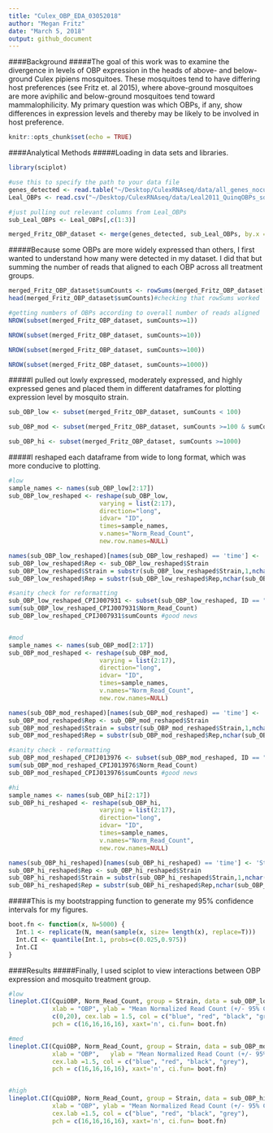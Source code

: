 ```yaml
---
title: "Culex_OBP_EDA_03052018"
author: "Megan Fritz"
date: "March 5, 2018"
output: github_document
---
```


####Background
#####The goal of this work was to examine the divergence in levels of OBP expression in the heads of above- and below-ground Culex pipiens mosquitoes.  These mosquitoes tend to have differing host preferences (see Fritz et. al 2015), where above-ground mosquitoes are more aviphilic and below-ground mosquitoes tend toward mammalophilicity. My primary question was which OBPs, if any, show differences in expression levels and thereby may be likely to be involved in host preference.  

```r
knitr::opts_chunk$set(echo = TRUE)
```


####Analytical Methods
#####Loading in data sets and libraries.
```r

library(sciplot)

#use this to specify the path to your data file
genes_detected <- read.table("~/Desktop/CulexRNAseq/data/all_genes_nocutoff_norm_counts.txt", header = T)
Leal_OBPs <- read.csv("~/Desktop/CulexRNAseq/data/Leal2011_QuinqOBPs_sd01.csv", header = T)

#just pulling out relevant columns from Leal_OBPs
sub_Leal_OBPs <- Leal_OBPs[,c(1:3)]

merged_Fritz_OBP_dataset <- merge(genes_detected, sub_Leal_OBPs, by.x = "ID", by.y = "VectorBase_ID")

```

#####Because some OBPs are more widely expressed than others, I first wanted to understand how many were detected in my dataset.  I did that but summing the number of reads that aligned to each OBP across all treatment groups. 

```r

merged_Fritz_OBP_dataset$sumCounts <- rowSums(merged_Fritz_OBP_dataset[,c(2:17)])
head(merged_Fritz_OBP_dataset$sumCounts)#checking that rowSums worked

#getting numbers of OBPs according to overall number of reads aligned
NROW(subset(merged_Fritz_OBP_dataset, sumCounts>=1))

NROW(subset(merged_Fritz_OBP_dataset, sumCounts>=10))

NROW(subset(merged_Fritz_OBP_dataset, sumCounts>=100))

NROW(subset(merged_Fritz_OBP_dataset, sumCounts>=1000))

```

#####I pulled out lowly expressed, moderately expressed, and highly expressed genes and placed them in different dataframes for plotting expression level by mosquito strain.

```r

sub_OBP_low <- subset(merged_Fritz_OBP_dataset, sumCounts < 100)

sub_OBP_mod <- subset(merged_Fritz_OBP_dataset, sumCounts >=100 & sumCounts < 1000)

sub_OBP_hi <- subset(merged_Fritz_OBP_dataset, sumCounts >=1000)

```


#####I reshaped each dataframe from wide to long format, which was more conducive to plotting.

```r
#low
sample_names <- names(sub_OBP_low[2:17])
sub_OBP_low_reshaped <- reshape(sub_OBP_low, 
                         varying = list(2:17),
                         direction="long",
                         idvar= "ID",
                         times=sample_names,
                         v.names="Norm_Read_Count",
                         new.row.names=NULL)

names(sub_OBP_low_reshaped)[names(sub_OBP_low_reshaped) == 'time'] <- 'Strain'
sub_OBP_low_reshaped$Rep <- sub_OBP_low_reshaped$Strain
sub_OBP_low_reshaped$Strain = substr(sub_OBP_low_reshaped$Strain,1,nchar(sub_OBP_low_reshaped$Strain)-1)
sub_OBP_low_reshaped$Rep = substr(sub_OBP_low_reshaped$Rep,nchar(sub_OBP_low_reshaped$Rep),nchar(sub_OBP_low_reshaped$Rep))

#sanity check for reformatting
sub_OBP_low_reshaped_CPIJ007931 <- subset(sub_OBP_low_reshaped, ID == "CPIJ007931")
sum(sub_OBP_low_reshaped_CPIJ007931$Norm_Read_Count)
sub_OBP_low_reshaped_CPIJ007931$sumCounts #good news


#mod
sample_names <- names(sub_OBP_mod[2:17])
sub_OBP_mod_reshaped <- reshape(sub_OBP_mod, 
                         varying = list(2:17),
                         direction="long",
                         idvar= "ID",
                         times=sample_names,
                         v.names="Norm_Read_Count",
                         new.row.names=NULL)

names(sub_OBP_mod_reshaped)[names(sub_OBP_mod_reshaped) == 'time'] <- 'Strain'
sub_OBP_mod_reshaped$Rep <- sub_OBP_mod_reshaped$Strain
sub_OBP_mod_reshaped$Strain = substr(sub_OBP_mod_reshaped$Strain,1,nchar(sub_OBP_mod_reshaped$Strain)-1)
sub_OBP_mod_reshaped$Rep = substr(sub_OBP_mod_reshaped$Rep,nchar(sub_OBP_mod_reshaped$Rep),nchar(sub_OBP_mod_reshaped$Rep))

#sanity check - reformatting
sub_OBP_mod_reshaped_CPIJ013976 <- subset(sub_OBP_mod_reshaped, ID == "CPIJ013976")
sum(sub_OBP_mod_reshaped_CPIJ013976$Norm_Read_Count)
sub_OBP_mod_reshaped_CPIJ013976$sumCounts #good news

#hi
sample_names <- names(sub_OBP_hi[2:17])
sub_OBP_hi_reshaped <- reshape(sub_OBP_hi, 
                         varying = list(2:17),
                         direction="long",
                         idvar= "ID",
                         times=sample_names,
                         v.names="Norm_Read_Count",
                         new.row.names=NULL)

names(sub_OBP_hi_reshaped)[names(sub_OBP_hi_reshaped) == 'time'] <- 'Strain'
sub_OBP_hi_reshaped$Rep <- sub_OBP_hi_reshaped$Strain
sub_OBP_hi_reshaped$Strain = substr(sub_OBP_hi_reshaped$Strain,1,nchar(sub_OBP_hi_reshaped$Strain)-1)
sub_OBP_hi_reshaped$Rep = substr(sub_OBP_hi_reshaped$Rep,nchar(sub_OBP_hi_reshaped$Rep),nchar(sub_OBP_hi_reshaped$Rep))

```

#####This is my bootstrapping function to generate my 95% confidence intervals for my figures.
```r

boot.fn <- function(x, N=5000) {
  Int.1 <- replicate(N, mean(sample(x, size= length(x), replace=T)))
  Int.CI <- quantile(Int.1, probs=c(0.025,0.975))
  Int.CI
}

```


####Results
#####Finally, I used sciplot to view interactions between OBP expression and mosquito treatment group. 

```r

#low
lineplot.CI(CquiOBP, Norm_Read_Count, group = Strain, data = sub_OBP_low_reshaped, type = "p", cex = 1.5,
            xlab = "OBP", ylab = "Mean Normalized Read Count (+/- 95% CIs)", ylim =
            c(0,20), cex.lab = 1.5, col = c("blue", "red", "black", "grey"), 
            pch = c(16,16,16,16), xaxt='n', ci.fun= boot.fn)

#med
lineplot.CI(CquiOBP, Norm_Read_Count, group = Strain, data = sub_OBP_mod_reshaped, type = "p", cex = 1.5,
            xlab = "OBP",   ylab = "Mean Normalized Read Count (+/- 95% CIs)", ylim = c(0,200), 
            cex.lab =1.5, col = c("blue", "red", "black", "grey"), 
            pch = c(16,16,16,16), xaxt='n', ci.fun= boot.fn)


#high
lineplot.CI(CquiOBP, Norm_Read_Count, group = Strain, data = sub_OBP_hi_reshaped, type = "p", cex = 1.5,
            xlab = "OBP", ylab = "Mean Normalized Read Count (+/- 95% CIs)", ylim = c(0,6200), 
            cex.lab =1.5, col = c("blue", "red", "black", "grey"), 
            pch = c(16,16,16,16), xaxt='n', ci.fun= boot.fn)
            
```
